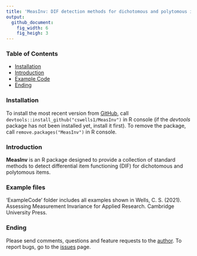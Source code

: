 ```yaml
---
title: 'MeasInv: DIF detection methods for dichotomous and polytomous items'
output: 
  github_document:
    fig_width: 6
    fig_heigh: 3
---
```


### Table of Contents 
* [Installation](#installation)
* [Introduction](#introduction)
* [Example Code](#example-files) 
* [Ending](#ending) 



### Installation

To install the most recent version from [GitHub](https://github.com/xluo11/xxIRT), call `devtools::install_github("cswells1/MeasInv")` in R console (if the *devtools* package has not been installed yet, install it first). To remove the package, call `remove.packages("MeasInv")` in R console. 


### Introduction

**MeasInv** is an R package designed to provide a collection of standard methods to detect differential item functioning (DIF) for dichotomous and polytomous items. 


### Example files 

'ExampleCode' folder includes all examples shown in Wells, C. S. (2021). Assessing Measurement Invariance for Applied Research. Cambridge University Press. 


### Ending

Please send comments, questions and feature requests to the [author](mailto:cswells@umass.edu). To report bugs, go to the [issues](https://github.com/cswells/MeasInv/issues) page.
